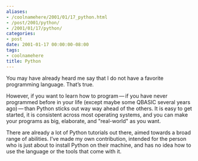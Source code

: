 ```yaml
---
aliases:
- /coolnamehere/2001/01/17_python.html
- /post/2001/python/
- /2001/01/17/python/
categories:
- post
date: 2001-01-17 00:00:00-08:00
tags:
- coolnamehere
title: Python
---
```


You may have already heard me say that I do not have a favorite
programming language. That’s true.

However, if you want to learn how to program — if you have never
programmed before in your life (except maybe some QBASIC several years
ago) — than Python sticks out way way ahead of the others. It is easy to
get started, it is consistent across most operating systems, and you can
make your programs as big, elaborate, and "real-world" as you want.

There are already a lot of Python tutorials out there, aimed towards a
broad range of abilities. I’ve made my own contribution, intended for
the person who is just about to install Python on their machine, and has
no idea how to use the language or the tools that come with it.
